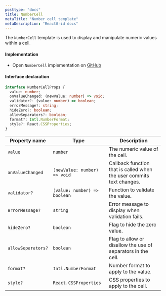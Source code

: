 ```yaml
---
posttype: "docs"
title: NumberCell
metaTitle: "Number cell template"
metaDescription: "ReactGrid docs"
---
```


The `NumberCell` template is used to display and manipulate numeric values within a cell.

#### Implementation

- Open `NumberCell` implementation on [GitHub](https://github.com/silevis/reactgrid/blob/v5-dev/reactgrid/lib/cellTemplates/NumberCell.tsx)

#### Interface declaration 

```ts
interface NumberCellProps {
  value: number;
  onValueChanged: (newValue: number) => void;
  validator?: (value: number) => boolean;
  errorMessage?: string;
  hideZero?: boolean;
  allowSeparators?: boolean;
  format?: Intl.NumberFormat;
  style?: React.CSSProperties;
}
```

| **Property name** | **Type**                          | **Description**                                                            |
|-------------------|-----------------------------------|----------------------------------------------------------------------------|
| `value`           | `number`                          | The numeric value of the cell.                                              |
| `onValueChanged`  | `(newValue: number) => void`      | Callback function that is called when the user commits text changes.                    |
| `validator?`      | `(value: number) => boolean`      | Function to validate the value.                                    |
| `errorMessage?`   | `string`                          | Error message to display when validation fails.                    |
| `hideZero?`       | `boolean`                         | Flag to hide the zero value.                                       |
| `allowSeparators?`       | `boolean`                  | Flag to allow or disallow the use of separators in the cell.     |
| `format?`         | `Intl.NumberFormat`               | Number format to apply to the value.                               |
| `style?`          | `React.CSSProperties`             | CSS properties to apply to the cell.                               |
